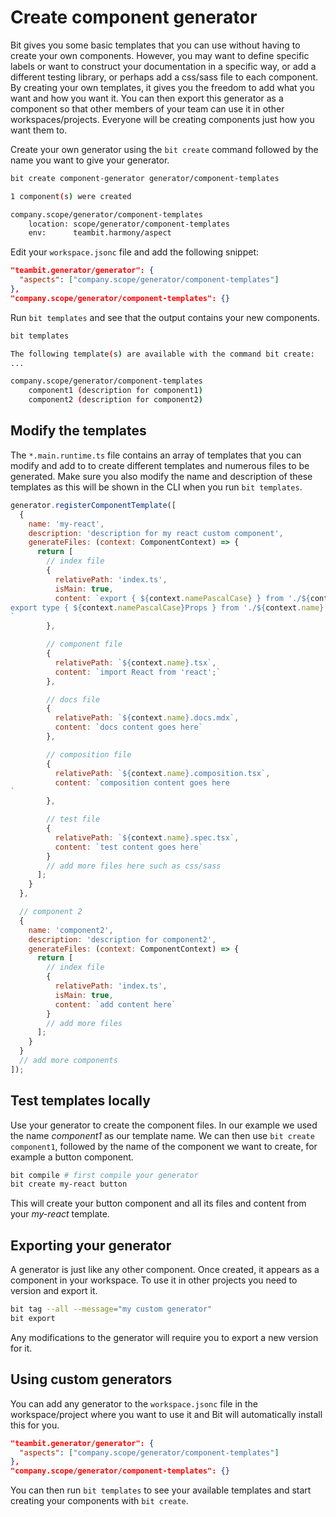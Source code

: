 # Create component generator

Bit gives you some basic templates that you can use without having to create your own components. However, you may want to define specific labels or want to construct your documentation in a specific way, or add a different testing library, or perhaps add a css/sass file to each component. By creating your own templates, it gives you the freedom to add what you want and how you want it. You can then export this generator as a component so that other members of your team can use it in other workspaces/projects. Everyone will be creating components just how you want them to.

Create your own generator using the `bit create` command followed by the name you want to give your generator.

```bash
bit create component-generator generator/component-templates
```

```bash
1 component(s) were created

company.scope/generator/component-templates
    location: scope/generator/component-templates
    env:      teambit.harmony/aspect
```

Edit your `workspace.jsonc` file and add the following snippet:

```json {} title="workspace.jsonc"
"teambit.generator/generator": {
  "aspects": ["company.scope/generator/component-templates"]
},
"company.scope/generator/component-templates": {}
```

Run `bit templates` and see that the output contains your new components.

```bash
bit templates
```

```bash
The following template(s) are available with the command bit create:
...

company.scope/generator/component-templates
    component1 (description for component1)
    component2 (description for component2)
```

## Modify the templates

The `*.main.runtime.ts` file contains an array of templates that you can modify and add to to create different templates and numerous files to be generated. Make sure you also modify the name and description of these templates as this will be shown in the CLI when you run `bit templates`.

```js {3,4} title="*.main.runtime.ts"
generator.registerComponentTemplate([
  {
    name: 'my-react',
    description: 'description for my react custom component',
    generateFiles: (context: ComponentContext) => {
      return [
        // index file
        {
          relativePath: 'index.ts',
          isMain: true,
          content: `export { ${context.namePascalCase} } from './${context.name}';
export type { ${context.namePascalCase}Props } from './${context.name}';
`
        },

        // component file
        {
          relativePath: `${context.name}.tsx`,
          content: `import React from 'react';`
        },

        // docs file
        {
          relativePath: `${context.name}.docs.mdx`,
          content: `docs content goes here`
        },

        // composition file
        {
          relativePath: `${context.name}.composition.tsx`,
          content: `composition content goes here
`
        },

        // test file
        {
          relativePath: `${context.name}.spec.tsx`,
          content: `test content goes here`
        }
        // add more files here such as css/sass
      ];
    }
  },

  // component 2
  {
    name: 'component2',
    description: 'description for component2',
    generateFiles: (context: ComponentContext) => {
      return [
        // index file
        {
          relativePath: 'index.ts',
          isMain: true,
          content: `add content here`
        }
        // add more files
      ];
    }
  }
  // add more components
]);
```

## Test templates locally

Use your generator to create the component files. In our example we used the name _component1_ as our template name. We can then use `bit create component1`, followed by the name of the component we want to create, for example a button component.

```bash
bit compile # first compile your generator
bit create my-react button
```

This will create your button component and all its files and content from your _my-react_ template.

## Exporting your generator

A generator is just like any other component. Once created, it appears as a component in your workspace. To use it in other projects you need to version and export it.

```bash
bit tag --all --message="my custom generator"
bit export
```

Any modifications to the generator will require you to export a new version for it.

## Using custom generators

You can add any generator to the `workspace.jsonc` file in the workspace/project where you want to use it and Bit will automatically install this for you.

```json title="workspace.jsonc"
"teambit.generator/generator": {
  "aspects": ["company.scope/generator/component-templates"]
},
"company.scope/generator/component-templates": {}

```

You can then run `bit templates` to see your available templates and start creating your components with `bit create`.

